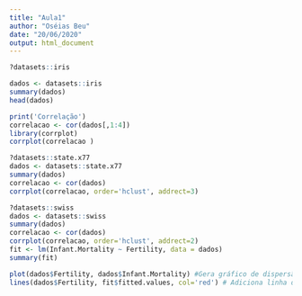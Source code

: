 ```yaml
---
title: "Aula1"
author: "Oséias Beu"
date: "20/06/2020"
output: html_document
---
```


```r
?datasets::iris

dados <- datasets::iris
summary(dados)
head(dados)

print('Correlação')
correlacao <- cor(dados[,1:4])
library(corrplot)
corrplot(correlacao )
```


```r
?datasets::state.x77
dados <- datasets::state.x77
summary(dados)
correlacao <- cor(dados)
corrplot(correlacao, order='hclust', addrect=3)


```
```r
?datasets::swiss
dados <- datasets::swiss
summary(dados)
correlacao <- cor(dados)
corrplot(correlacao, order='hclust', addrect=2)
fit <- lm(Infant.Mortality ~ Fertility, data = dados)
summary(fit)

plot(dados$Fertility, dados$Infant.Mortality) #Gera gráfico de dispersão
lines(dados$Fertility, fit$fitted.values, col='red') # Adiciona linha de ajuste de reta




```

